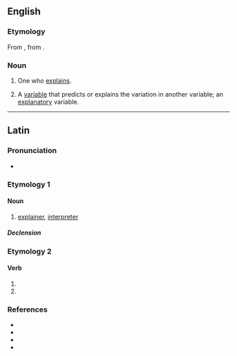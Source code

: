 ==English==

===Etymology===
From {{bor|en|la|explānātor}}, from {{m|la|explānō||to flatten out, make plain, explain}}.

===Noun===
{{en-noun}}

# One who [[explain]]s.
#: {{syn|en|explainer}}
# {{lb|en|statistics}} A [[variable]] that predicts or explains the variation in another variable; an [[explanatory]] variable.

----

==Latin==

===Pronunciation===
* {{la-IPA|explānātor}}

===Etymology 1===
{{af|la|explānō|gloss1=to explain|-tor}}

====Noun====
{{la-noun|explānātor<3>|g=m}}

# [[explainer]], [[interpreter]]

=====Declension=====
{{la-ndecl|explānātor<3>}}

===Etymology 2===
{{nonlemma}}

====Verb====
{{la-verb-form|explānātor}}

# {{inflection of|la|explānō||2|s|futr|pasv|impr}}
# {{inflection of|la|explānō||3|s|futr|pasv|impr}}

===References===
* {{R:L&S}}
* {{R:Elementary Lewis}}
* {{R:Gaffiot}}
* {{R:NLW}}